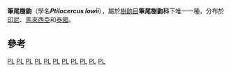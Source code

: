 {{Speciesbox
| taxon = Ptilocercus lowii
| image = Ptilocercus lowii.jpg
| status = LR/lc
| status_system = iucn2.3
| status_ref = <ref name=iucn>{{IUCN2006 | assessors = Insectivore Specialist Group | year = 2006 | id = 41491 | title = Ptilocercus lowii | downloaded = [[2007-07-29|2007-07-29]]}}</ref>
| grandparent_authority = [[Marcus_Ward_Lyon|Lyon]], 1913
| parent_authority = [[約翰·愛德華·格雷|Gray]], 1848
| authority = [[約翰·愛德華·格雷|Gray]], 1848
| synonyms = 
}}

'''筆尾樹鼩'''（學名'''''Ptilocercus lowii'''''），屬於[[樹鼩目|樹鼩目]]'''筆尾樹鼩科'''下唯一一種，分布於[[印尼|印尼]]、[[馬來西亞|馬來西亞]]和[[泰國|泰國]]。

==參考==
{{reflist}}
{{靈長總目|E.}}
{{Taxonbar|from=Q747125}}

[[Category:IUCN红色名录无危物种|PL]]
[[Category:樹鼩目|PL]]
[[Category:1848年描述的动物|PL]]
[[Category:新加坡哺乳動物|PL]]
[[Category:汶莱动物|PL]]
[[Category:泰國哺乳動物|PL]]
[[Category:馬來西亞哺乳動物|PL]]
[[Category:印尼哺乳動物|PL]]
[[Category:马来半岛動物|PL]]
[[Category:婆罗洲动物|PL]]
[[Category:苏门答腊动物|PL]]

{{mammal-stub}}